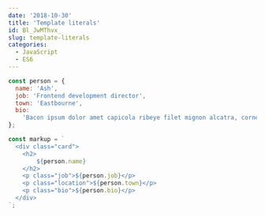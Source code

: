 ```yaml
---
date: '2018-10-30'
title: 'Template literals'
id: Bl_JwMThvx_
slug: template-literals
categories:
  - JavaScript
  - ES6
---
```


```js
const person = {
  name: 'Ash',
  job: 'Frontend development director',
  town: 'Eastbourne',
  bio:
    'Bacon ipsum dolor amet capicola ribeye filet mignon alcatra, corned beef pork chop shankle',
};

const markup = `
  <div class="card">
    <h2>
        ${person.name}
    </h2>
    <p class="job">${person.job}</p>
    <p class="location">${person.town}</p>
    <p class="bio">${person.bio}</p>
  </div>
`;
```
